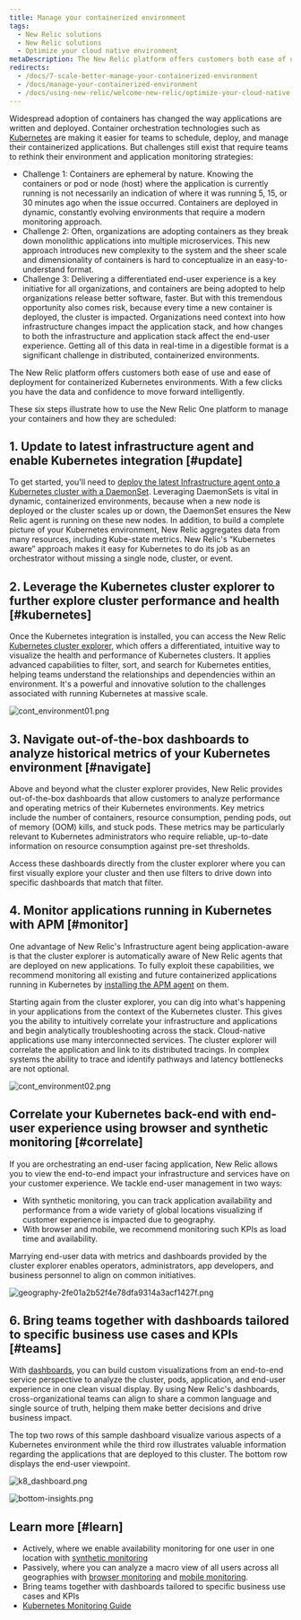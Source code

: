 ```yaml
---
title: Manage your containerized environment
tags:
  - New Relic solutions
  - New Relic solutions
  - Optimize your cloud native environment
metaDescription: The New Relic platform offers customers both ease of use and ease of deployment for containerized Kubernetes environments.
redirects:
  - /docs/7-scale-better-manage-your-containerized-environment
  - /docs/manage-your-containerized-environment
  - /docs/using-new-relic/welcome-new-relic/optimize-your-cloud-native-environment/manage-your-containerized-environment
---
```


Widespread adoption of containers has changed the way applications are written and deployed. Container orchestration technologies such as [Kubernetes](https://kubernetes.io/) are making it easier for teams to schedule, deploy, and manage their containerized applications. But challenges still exist that require teams to rethink their environment and application monitoring strategies:

* Challenge 1: Containers are ephemeral by nature. Knowing the containers or pod or node (host) where the application is currently running is not necessarily an indication of where it was running 5, 15, or 30 minutes ago when the issue occurred. Containers are deployed in dynamic, constantly evolving environments that require a modern monitoring approach.
* Challenge 2: Often, organizations are adopting containers as they break down monolithic applications into multiple microservices. This new approach introduces new complexity to the system and the sheer scale and dimensionality of containers is hard to conceptualize in an easy-to-understand format.
* Challenge 3: Delivering a differentiated end-user experience is a key initiative for all organizations, and containers are being adopted to help organizations release better software, faster. But with this tremendous opportunity also comes risk, because every time a new container is deployed, the cluster is impacted. Organizations need context into how infrastructure changes impact the application stack, and how changes to both the infrastructure and application stack affect the end-user experience. Getting all of this data in real-time in a digestible format is a significant challenge in distributed, containerized environments.

The New Relic platform offers customers both ease of use and ease of deployment for containerized Kubernetes environments. With a few clicks you have the data and confidence to move forward intelligently.

These six steps illustrate how to use the New Relic One platform to manage your containers and how they are scheduled:

## 1. Update to latest infrastructure agent and enable Kubernetes integration [#update]

To get started, you'll need to [deploy the latest Infrastructure agent onto a Kubernetes cluster with a DaemonSet](/docs/integrations/kubernetes-integration/installation/kubernetes-installation-configuration). Leveraging DaemonSets is vital in dynamic, containerized environments, because when a new node is deployed or the cluster scales up or down, the DaemonSet ensures the New Relic agent is running on these new nodes. In addition, to build a complete picture of your Kubernetes environment, New Relic aggregates data from many resources, including Kube-state metrics. New Relic's “Kubernetes aware” approach makes it easy for Kubernetes to do its job as an orchestrator without missing a single node, cluster, or event.

## 2. Leverage the Kubernetes cluster explorer to further explore cluster performance and health [#kubernetes]

Once the Kubernetes integration is installed, you can access the New Relic [Kubernetes cluster explorer](/docs/integrations/kubernetes-integration/understand-use-data/kubernetes-cluster-explorer/), which offers a differentiated, intuitive way to visualize the health and performance of Kubernetes clusters. It applies advanced capabilities to filter, sort, and search for Kubernetes entities, helping teams understand the relationships and dependencies within an environment. It's a powerful and innovative solution to the challenges associated with running Kubernetes at massive scale.

![cont_environment01.png](./images/cont_environment01.png "cont_environment01.png")

## 3. Navigate out-of-the-box dashboards to analyze historical metrics of your Kubernetes environment [#navigate]

Above and beyond what the cluster explorer provides, New Relic provides out-of-the-box dashboards that allow customers to analyze performance and operating metrics of their Kubernetes environments. Key metrics include the number of containers, resource consumption, pending pods, out of memory (OOM) kills, and stuck pods. These metrics may be particularly relevant to Kubernetes administrators who require reliable, up-to-date information on resource consumption against pre-set thresholds.

Access these dashboards directly from the cluster explorer where you can first visually explore your cluster and then use filters to drive down into specific dashboards that match that filter.

## 4. Monitor applications running in Kubernetes with APM [#monitor]

One advantage of New Relic's Infrastructure agent being application-aware is that the cluster explorer is automatically aware of New Relic agents that are deployed on new applications. To fully exploit these capabilities, we recommend monitoring all existing and future containerized applications running in Kubernetes by [installing the APM agent](/docs/agents/manage-apm-agents/installation/install-agent) on them.

Starting again from the cluster explorer, you can dig into what's happening in your applications from the context of the Kubernetes cluster. This gives you the ability to intuitively correlate your infrastructure and applications and begin analytically troubleshooting across the stack. Cloud-native applications use many interconnected services. The cluster explorer will correlate the application and link to its distributed tracings. In complex systems the ability to trace and identify pathways and latency bottlenecks are not optional.

![cont_environment02.png](./images/cont_environment02.png "cont_environment02.png")

## Correlate your Kubernetes back-end with end-user experience using browser and synthetic monitoring [#correlate]

If you are orchestrating an end-user facing application, New Relic allows you to view the end-to-end impact your infrastructure and services have on your customer experience. We tackle end-user management in two ways:

* With synthetic monitoring, you can track application availability and performance from a wide variety of global locations visualizing if customer experience is impacted due to geography.
* With browser and mobile, we recommend monitoring such KPIs as load time and availability.

Marrying end-user data with metrics and dashboards provided by the cluster explorer enables operators, administrators, app developers, and business personnel to align on common initiatives.

![geography-2fe01a2b52f4e78dfa9314a3acf1427f.png](./images/geography-2fe01a2b52f4e78dfa9314a3acf1427f.png "geography-2fe01a2b52f4e78dfa9314a3acf1427f.png")

## 6. Bring teams together with dashboards tailored to specific business use cases and KPIs [#teams]

With [dashboards](/docs/query-your-data/explore-query-data/dashboards/introduction-new-relic-one-dashboards), you can build custom visualizations from an end-to-end service perspective to analyze the cluster, pods, application, and end-user experience in one clean visual display. By using New Relic's dashboards, cross-organizational teams can align to share a common language and single source of truth, helping them make better decisions and drive business impact.

The top two rows of this sample dashboard visualize various aspects of a Kubernetes environment while the third row illustrates valuable information regarding the applications that are deployed to this cluster. The bottom row displays the end-user viewpoint.

![k8_dashboard.png](./images/k8_dashboard.png "k8_dashboard.png")

![bottom-insights.png](./images/bottom-insights.png "bottom-insights.png")

## Learn more [#learn]

* Actively, where we enable availability monitoring for one user in one location with [synthetic monitoring](/docs/synthetics/new-relic-synthetics/getting-started/introduction-new-relic-synthetics)
* Passively, where you can analyze a macro view of all users across all geographies with [browser monitoring](/docs/browser/new-relic-browser/installation/install-new-relic-browser-agent) and [mobile monitoring](/docs/mobile-monitoring/new-relic-mobile/getting-started/introduction-new-relic-mobile).
* Bring teams together with dashboards tailored to specific business use cases and KPIs
* [Kubernetes Monitoring Guide](https://www.newrelic.com/platform/kubernetes/monitoring-guide)
